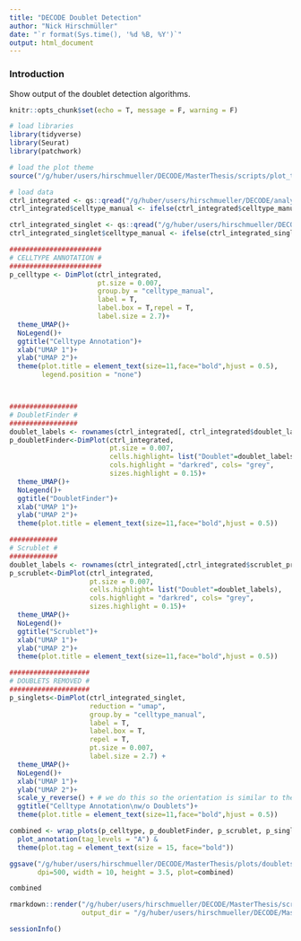 ```yaml
---
title: "DECODE Doublet Detection"
author: "Nick Hirschmüller"
date: "`r format(Sys.time(), '%d %B, %Y')`"
output: html_document
---
```




### Introduction
Show output of the doublet detection algorithms.

```r
knitr::opts_chunk$set(echo = T, message = F, warning = F)
```


```r
# load libraries
library(tidyverse)
library(Seurat)
library(patchwork)

# load the plot theme
source("/g/huber/users/hirschmueller/DECODE/MasterThesis/scripts/plot_theme.R")
```

```r
# load data
ctrl_integrated <- qs::qread("/g/huber/users/hirschmueller/DECODE/analysis/ctrl_3prime/results/DoubletDetection/seurat_integrated_doublet_label.qs")
ctrl_integrated$celltype_manual <- ifelse(ctrl_integrated$celltype_manual=="HSP-EB","EB",ctrl_integrated$celltype_manual)

ctrl_integrated_singlet <- qs::qread("/g/huber/users/hirschmueller/DECODE/analysis/ctrl_3prime/results/DoubletDetection/seurat_integrated_only_singlets.qs")
ctrl_integrated_singlet$celltype_manual <- ifelse(ctrl_integrated_singlet$celltype_manual=="HSP-EB","EB",ctrl_integrated_singlet$celltype_manual)
```

```r
#######################
# CELLTYPE ANNOTATION #
####################### 
p_celltype <- DimPlot(ctrl_integrated,
                      pt.size = 0.007,
                      group.by = "celltype_manual",
                      label = T,
                      label.box = T,repel = T,
                      label.size = 2.7)+
  theme_UMAP()+
  NoLegend()+
  ggtitle("Celltype Annotation")+
  xlab("UMAP 1")+
  ylab("UMAP 2")+
  theme(plot.title = element_text(size=11,face="bold",hjust = 0.5),
        legend.position = "none")



#################
# DoubletFinder #
#################
doublet_labels <- rownames(ctrl_integrated[, ctrl_integrated$doublet_label=="Doublet"]@meta.data)
p_doubletFinder<-DimPlot(ctrl_integrated,
                         pt.size = 0.007,
                         cells.highlight= list("Doublet"=doublet_labels), 
                         cols.highlight = "darkred", cols= "grey",
                         sizes.highlight = 0.15)+
  theme_UMAP()+
  NoLegend()+
  ggtitle("DoubletFinder")+
  xlab("UMAP 1")+
  ylab("UMAP 2")+
  theme(plot.title = element_text(size=11,face="bold",hjust = 0.5))

############
# Scrublet #
############
doublet_labels <- rownames(ctrl_integrated[,ctrl_integrated$scrublet_prediction=="Doublet"]@meta.data)
p_scrublet<-DimPlot(ctrl_integrated, 
                    pt.size = 0.007,
                    cells.highlight= list("Doublet"=doublet_labels), 
                    cols.highlight = "darkred", cols= "grey",
                    sizes.highlight = 0.15)+
  theme_UMAP()+
  NoLegend()+
  ggtitle("Scrublet")+
  xlab("UMAP 1")+
  ylab("UMAP 2")+
  theme(plot.title = element_text(size=11,face="bold",hjust = 0.5))

####################
# DOUBLETS REMOVED #
####################
p_singlets<-DimPlot(ctrl_integrated_singlet,
                    reduction = "umap", 
                    group.by = "celltype_manual", 
                    label = T,
                    label.box = T,
                    repel = T,
                    pt.size = 0.007,
                    label.size = 2.7) +
  theme_UMAP()+
  NoLegend()+
  xlab("UMAP 1")+
  ylab("UMAP 2")+
  scale_y_reverse() + # we do this so the orientation is similar to the "original". Doesnt actually change any data and is only used for visualization
  ggtitle("Celltype Annotation\nw/o Doublets")+
  theme(plot.title = element_text(size=11,face="bold",hjust = 0.5))
```


```r
combined <- wrap_plots(p_celltype, p_doubletFinder, p_scrublet, p_singlets, nrow = 1) +
  plot_annotation(tag_levels = "A") & 
  theme(plot.tag = element_text(size = 15, face="bold"))

ggsave("/g/huber/users/hirschmueller/DECODE/MasterThesis/plots/doublets.png",
       dpi=500, width = 10, height = 3.5, plot=combined)

combined
```


```r
rmarkdown::render("/g/huber/users/hirschmueller/DECODE/MasterThesis/scripts/doublets_sup2.Rmd",
                  output_dir = "/g/huber/users/hirschmueller/DECODE/MasterThesis/html/")
```


```r
sessionInfo()
```
